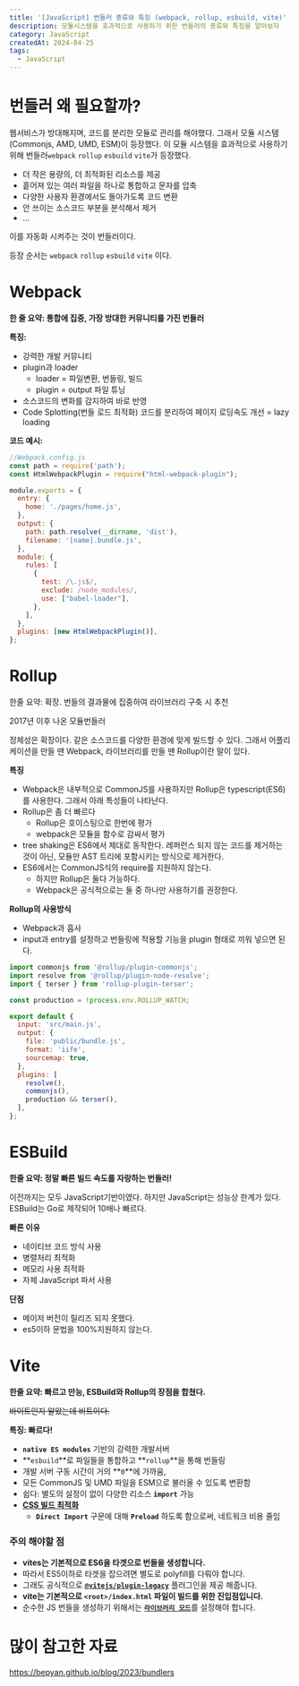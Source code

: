 ```yaml
---
title: '[JavaScript] 번들러 종류와 특징 (webpack, rollup, esbuild, vite)'
description: 모듈시스템을 효과적으로 사용하기 위한 번들러의 종류와 특징을 알아보자
category: JavaScript
createdAt: 2024-04-25
tags:
  - JavaScript
---
```

# 번들러 왜 필요할까?

웹서비스가 방대해지며, 코드를 분리한 모듈로 관리를 해야했다. 그래서 모듈 시스템(Commonjs, AMD, UMD, ESM)이 등장했다.  이 모듈 시스템을 효과적으로 사용하기 위해 번들러`webpack` `rollup` `esbuild` `vite`가 등장했다.

- 더 작은 용량의, 더 최적화된 리소스를 제공
- 흩어져 있는 여러 파일을 하나로 통합하고 문자를 압축
- 다양한 사용자 환경에서도 돌아가도록 코드 변환
- 안 쓰이는 소스코드 부분을 분석해서 제거
- ...

이를 자동화 시켜주는 것이 번들러이다.

등장 순서는 `webpack` `rollup` `esbuild` `vite` 이다.

# Webpack

**한 줄 요약: 통합에 집중, 가장 방대한 커뮤니티를 가진 번들러**

**특징:**

- 강력한 개발 커뮤니티
- plugin과 loader
  - loader = 파일변환, 번들링, 빌드
  - plugin = output 파일 튜닝
- 소스코드의 변화를 감지하여 바로 반영
- Code Splotting(번들 로드 최적화) 코드를 분리하여 페이지 로딩속도 개선 = lazy loading

**코드 예시:**
```jsx
//Webpack.config.js
const path = require('path');
const HtmlWebpackPlugin = require("html-webpack-plugin");

module.exports = {
  entry: {
    home: './pages/home.js',
  },
  output: {
    path: path.resolve(__dirname, 'dist'),
    filename: '[name].bundle.js',
  },
  module: {
    rules: [
      {
        test: /\.js$/,
        exclude: /node_modules/,
        use: ["babel-loader"],
      },
    ],
  },
  plugins: [new HtmlWebpackPlugin()],
};
```

# Rollup

한줄 요약: 확장. 번들의 결과물에 집중하여 라이브러리 구축 시 추천

2017년 이후 나온 모듈번들러

정체성은 확장이다. 같은 소스코드를 다양한 환경에 맞게 빌드할 수 있다. 그래서 어플리케이션을 만들 땐 Webpack, 라이브러리를 만들 땐 Rollup이란 말이 있다.

**특징**

- Webpack은 내부적으로 CommonJS를 사용하지만 Rollup은 typescript(ES6)를 사용한다. 그래서 아래 특성들이 나타난다.
- Rollup은 좀 더 빠르다
  - Rollup은 호이스팅으로 한번에 평가
  - webpack은 모듈을 함수로 감싸서 평가
- tree shaking은 ES6에서 제대로 동작한다. 레퍼런스 되지 않는 코드를 제거하는 것이 아닌, 모듈만 AST 트리에 포함시키는 방식으로 제거한다.
- ES6에서는 CommonJS식의 require를 지원하지 않는다.
  - 하지만 Rollup은 둘다 가능하다.
  - Webpack은 공식적으로는 둘 중 하나만 사용하기를 권장한다.

**Rollup의 사용방식**

- Webpack과 흡사
- input과 entry를 설정하고 번들링에 적용할 기능을 plugin 형태로 끼워 넣으면 된다.

```jsx
import commonjs from '@rollup/plugin-commonjs';
import resolve from '@rollup/plugin-node-resolve';
import { terser } from 'rollup-plugin-terser';

const production = !process.env.ROLLUP_WATCH;

export default {
  input: 'src/main.js',
  output: {
    file: 'public/bundle.js',
    format: 'iife',
    sourcemap: true,
  },
  plugins: [
    resolve(),
    commonjs(),
    production && terser(),
  ],
};
```

# ESBuild

**한줄 요약: 정말 빠른 빌드 속도를 자랑하는 번들러!**

이전까지는 모두 JavaScript기반이였다. 하지만 JavaScript는 성능상 한계가 있다. ESBuild는 Go로 제작되어 10배나 빠르다.

**빠른 이유**

- 네이티브 코드 방식 사용
- 병렬처리 최적화
- 메모리 사용 최적화
- 자체 JavaScript 파서 사용

**단점**

- 메이저 버전이 릴리즈 되지 못했다.
- es5이하 문법을 100%지원하지 않는다.

# Vite

**한줄 요약: 빠르고 만능, ESBuild와 Rollup의 장점을 합쳤다.**

~~바이트인지 알았는데 비트이다.~~

**특징: 빠르다!**

- **`native ES modules`** 기반의 강력한 개발서버
- **`esbuild`**로 파일들을 통합하고 **`rollup`**을 통해 번들링
- 개발 서버 구동 시간이 거의 **`0`**에 가까움,
- 모든 CommonJS 및 UMD 파일을 ESM으로 불러올 수 있도록 변환함
- 쉽다: 별도의 설정이 없이 다양한 리소스 **`import`** 가능
- [**CSS 빌드 최적화**](https://vitejs-kr.github.io/guide/features.html#build-optimizations)
  - **`Direct Import`** 구문에 대해 **`Preload`** 하도록 함으로써, 네트워크 비용 줄임

### 주의 해야할 점

- **vites는 기본적으로 ES6을 타겟으로 번들을 생성합니다.**
- 따라서 ES5이하로 타겟을 잡으려면 별도로 polyfill를 다뤄야 합니다.
- 그래도 공식적으로 [**`@vitejs/plugin-legacy`**](https://github.com/vitejs/vite/tree/main/packages/plugin-legacy) 플러그인을 제공 해줍니다.
- **vite는 기본적으로 `<root>/index.html` 파일이 빌드를 위한 진입점입니다.**
- 순수한 JS 번들을 생성하기 위해서는 [**`라이브러리 모드`**](https://vitejs-kr.github.io/guide/build.html#library-mode)를 설정해야 합니다.

# 많이 참고한 자료

https://bepyan.github.io/blog/2023/bundlers
